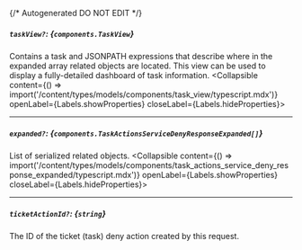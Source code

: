 {/* Autogenerated DO NOT EDIT  */}

##### `taskView?`: *{`components.TaskView`}*
Contains a task and JSONPATH expressions that describe where in the expanded array related objects are located. This view can be used to display a fully\-detailed dashboard of task information.
<Collapsible content={() => import('/content/types/models/components/task_view/typescript.mdx')} openLabel={Labels.showProperties} closeLabel={Labels.hideProperties}>
</Collapsible>

---
##### `expanded?`: *{`components.TaskActionsServiceDenyResponseExpanded[]`}*
List of serialized related objects.
<Collapsible content={() => import('/content/types/models/components/task_actions_service_deny_response_expanded/typescript.mdx')} openLabel={Labels.showProperties} closeLabel={Labels.hideProperties}>
</Collapsible>

---
##### `ticketActionId?`: *{`string`}*
The ID of the ticket (task) deny action created by this request.


